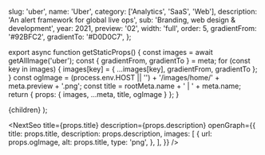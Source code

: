 
  slug: 'uber',
  name: 'Uber',
  category: ['Analytics', 'SaaS', 'Web'],
  description: 'An alert framework for global live ops',
  sub: 'Branding, web design & development',
  year: 2021,
  preview: '02',
  width: 'full',
  order: 5,
  gradientFrom: '#92BFC2',
  gradientTo: '#D0D0C7',
};

export async function getStaticProps() {
  const images = await getAllImage('uber');
  const { gradientFrom, gradientTo } = meta;
  for (const key in images) {
    images[key] = { ...images[key], gradientFrom, gradientTo };
  }
  const ogImage =
    (process.env.HOST || '') + '/images/home/' + meta.preview + '.png';
  const title = rootMeta.name + ' | ' + meta.name;
  return { props: { images, ...meta, title, ogImage } };
}

  <Layout title={meta.name} p="2xl:t-8">
    {children}
  </Layout>
);

<NextSeo
  title={props.title}
  description={props.description}
  openGraph={{
    title: props.title,
    description: props.description,
    images: [
      {
        url: props.ogImage,
        alt: props.title,
        type: 'png',
      },
    ],
  }}
/>

<Title text="An alert framework for global live ops." sub="UberEats 2020" />

<FullWidth>
  <Image {...props.images['01']} />
</FullWidth>

<RegularWidth>
  <Paragraph>
    Terra is UberEats’ marketplace real-time monitoring tool used by global Live
    Ops to manage our global marketplace dynamics. When there is an imbalance in
    supply and demand (a sudden spike in demand, for example), ops teams can
    pull various levers that help balance the marketplace in real-time.
  </Paragraph>
</RegularWidth>

<RegularWidth>
  <Header>1 — The new feature</Header>
  <Image {...props.images['02']} />
  <Paragraph>
    We designed and developed a new activity and alert framework within Terra
    that gave UberEats Live Ops team timely alerts and full context of global
    marketplace dynamics. This new feature led to:
  </Paragraph>
</RegularWidth>

<RegularWidth>
  <div p="y-10" flex="~" justify="center">
    <div flex="~ col lg:row" gap="5">
      <div flex="~" gap="6">
        <div w="60px" h="60px">
          <Image {...props.images['arrow_up']} />
        </div>
        <li list="none" font="medium" m="b-3 lg:b-5" text="4xl lg:6xl">
          25%
        </li>
        <li list="none" opacity="50" text="lg:xl">
          Agents productivity
        </li>
      </div>
      <div flex="~" gap="6">
        <div w="60px" h="60px">
          <Image {...props.images['arrow_down']} />
        </div>
        <li list="none" font="medium" m="b-3 lg:b-5" text="4xl lg:6xl">
          15m
        </li>
        <li list="none" opacity="50" text="lg:xl">
          Alerts resolvement time
        </li>
      </div>
    </div>
  </div>
</RegularWidth>

<RegularWidth>
  <Header>2 — The challenge</Header>
  <Image {...props.images['03']} />
</RegularWidth>

<RegularWidth>
  <div
    flex="col"
    display="flex lg:grid"
    grid="cols-12"
    gap="10"
    p="y-10 lg:y-20"
    m="lg:b-5"
  >
    <div grid="lg:col-start-2 lg:col-span-4" text="xl" font="medium">
      <div m="lg:b-3">
        There was not a centralized place to view actions taken to manage the
        marketplace.
      </div>
      <div>
        Ops needed multiple tools to understand what was happening in the
        marketplace:
      </div>
    </div>
    <div grid="lg:col-start-7 lg:col-span-5">
      <div bg="white opacity-10" p="5" m="b-5" border="rounded-xl">
        <h3 m="b-3" font="bold">
          Gchat bot
        </h3>
        <p font="medium">
          Ops built a bot that share real-time alerts in Gchat. However, this
          chat does not give agents full context of the marketplace dynamics.
        </p>
      </div>
      <div bg="white opacity-10" p="5" m="b-5" border="rounded-xl">
        <h3 m="b-3" font="bold">
          Klaxon web app
        </h3>
        <p font="medium">
          Independent app that stores global marketplace real-time alerts, which
          does not provide any context about marketplace health.
        </p>
      </div>
      <div bg="white opacity-10" p="5" m="b-5" border="rounded-xl">
        <h3 m="b-3" font="bold">
          Ops activity query
        </h3>
        <p font="medium">
          Terra logs all actions taken and state of the market at the time.
          However, this is only available in a database that must be queried
          externally and on an ad hoc basis.
        </p>
      </div>
    </div>
  </div>
</RegularWidth>

<RegularWidth>
  <Image {...props.images['04']} />
</RegularWidth>

<RegularWidth>
  <Header>3 — User research</Header>
</RegularWidth>

<RegularWidth>
	<div
		m="b-10 lg:b-20"
		grid="lg:~ lg:cols-12"
		gap="lg:gap-5"
	>
		<div border="~ bc03 rounded-lg" p="5 lg:10" grid="lg:col-span-10 lg:col-start-2">
			<div p="b-10" flex="~ col lg:row" border="b bc03">
				<Image
					{...props.images['A01']}
					noRound
					border="rounded-full"
					className="w-32 h-32 mr-10 mb-4 lg:mb-0"
				/>
				<div m="lg:l-10">
					<h3 font="bold" m="b-4" text="2xl">Sam - Ops Manager</h3>
					<p font="medium" w="lg:w-7/12">
						Ensure consistent supply and demand across Eats marketplace through
						continuous analytical assessment and intervention. Manage a team of
						COEs.
					</p>
				</div>
			</div>
			<div className="flex pt-10 flex-col lg:flex-row">
				<div w="lg:6/12" p="lg:r-4">
					<h4 font="bold leading-5" m="b-4">Tasks & Responsibilities</h4>
					<ul text="sm" space="y-2">
						<li>• Use Terra once a week for reviewing and reportingpurposes</li>
						<li>
							• Help COE agents when serious issues arise, or when COE agents
							request to review their work
						</li>
						<li>• Run queries once a week to review COE performance</li>
					</ul>
				</div>
				<div w="lg:6/12" p="lg:l-4">
					<h4 font="bold leading-5" m="b-4">Core needs</h4>
					<ul text="sm" space="y-2">
						<li>
							• Comprehensive picture of Marketplace health and COEs’ actions.
							Data is real-time so historical metrics are crucial in his
							evaluation of team performance
						</li>
						<li>
							• Deeply care about COE agents responsiveness to alerts and the
							results of their actions
						</li>
					</ul>
				</div>
			</div>
		</div>
	</div>

    <div
    	m="!b-10 !lg:b-20"
    	grid="lg:~ lg:cols-12"
    	gap="lg:gap-5"
    >
    	<div border="~ bc03 rounded-lg" p="5 lg:10" grid="lg:col-span-10 lg:col-start-2">
    		<div p="b-10" flex="~ col lg:row" border="b bc03">
    			<Image
    				{...props.images['A02']}
    				noRound
    				border="rounded-full"
    				className="w-32 h-32 mr-10 mb-4 lg:mb-0"
    			/>
    			<div m="lg:l-10">
    				<h3 font="bold" m="b-4" text="2xl">Peter - Center of Excellence agent</h3>
    				<p font="medium" w="lg:w-7/12">
    					Monitor the Marketplace in real-time and resolve when problems
    					arise. If the problem is serious, escalate to Ops managers.
    				</p>
    			</div>
    		</div>
    		<div className="flex pt-10 flex-col lg:flex-row">
    			<div w="lg:6/12" p="lg:r-4">
    				<h4 font="bold leading-5" m="b-4">Tasks & Responsibilities</h4>
    				<ul text="sm" space="y-2">
    					<li>• Use Terra daily for marketplace monitoring</li>
    					<li>• Depending on level of autonomy, fix problems when they arise</li>
    					<li>• For serious issues, escalate to Ops Managers</li>
    				</ul>
    			</div>
    			<div w="lg:6/12" p="lg:l-4">
    				<h4 font="bold leading-5" m="b-4">Core needs</h4>
    				<ul text="sm" space="y-2">
    					<li>• Monitor the latest alerts in real-time</li>
    					<li>
    						• Avoid duplicated efforts by having insights into his team’s work
    						progress
    					</li>
    					<li>
    						• The ability to communicate to his team when special
    						circumstances happen that they decided to do something out of the
    						norm
    					</li>
    				</ul>
    			</div>
    		</div>
    	</div>
    </div>

</RegularWidth>

<RegularWidth>
  <Image {...props.images['05']} />
</RegularWidth>

<RegularWidth>
  <Header>4 — Setting goals</Header>
  <Image {...props.images['06']} />
  <Image {...props.images['07']} />
</RegularWidth>

<RegularWidth>
  <div flex="~" justify="center" p="t-10 lg:t-20">
    <div flex="~ col" gap="5">
      <div flex="~" items="center" gap="4 lg:10">
        <div w="10" h="10" min-w="10">
          <Image {...props.images['arrow_up']} />
        </div>
        <h3 font="medium" text="xl lg:4xl">
          User adoption: 7-day active users
        </h3>
      </div>
      <div flex="~" items="center" gap="4 lg:10">
        <div w="10" h="10" min-w="10">
          <Image {...props.images['arrow_down']} />
        </div>
        <h3 font="medium" text="xl lg:4xl">
          Time to alerts resolvement
        </h3>
      </div>
      <div flex="~" items="center" gap="4 lg:10">
        <div w="10" h="10" min-w="10">
          <Image {...props.images['arrow_up']} />
        </div>
        <h3 font="medium" text="xl lg:4xl">
          # of markets per agent
        </h3>
      </div>
      <div flex="~" items="center" gap="4 lg:10">
        <div w="10" h="10" min-w="10">
          <Image {...props.images['arrow_up']} />
        </div>
        <h3 font="medium" text="xl lg:4xl">
          # of markets per agent
        </h3>
      </div>
    </div>
  </div>
</RegularWidth>

<RegularWidth>
  <Header>5 — The solutions</Header>
  <Image {...props.images['08']} />
  <Caption>
    We streamlined the workflow by removing the dependency on Klaxon. This
    helped conslidate the number of steps because agents have full context of
    marketplace dynamics within Terra. Team communication is streamlined since
    agents have visibility over who works on which tasks.
  </Caption>
  <Image {...props.images['09']} />
  <Caption>
    Agents can filter alerts by locations, down to the country and region level.
  </Caption>
  <Image {...props.images['10']} />
  <Caption>
    Tapping on each row reveals full context of marketplace dynamics at that
    time. A graph helps ops understand how and why the alert was fired.
  </Caption>
  <Image {...props.images['11']} />
  <Caption>
    On Activity tab, Ops managers can monitor team performance at any time.
    There’s no need to run hours long query anymore. Terra highlights actions
    that go against AI’s recommendations to make it easier for managers to
    inspect special cases.
  </Caption>
  <Image {...props.images['12']} />
  <Caption>
    We added alerts to the historical chart to help ops managers understand the
    relationship between alerts and market conditions.
  </Caption>
</RegularWidth>
